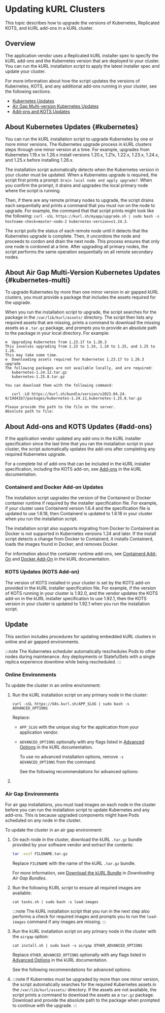 
# Updating kURL Clusters

This topic describes how to upgrade the versions of Kubernetes, Replicated KOTS, and kURL add-ons in a kURL cluster.

## Overview 

The application vendor uses a Replicated kURL installer spec to specify the kURL add-ons and the Kubernetes version that are deployed to your cluster. You can run the kURL installation script to apply the latest installer spec and update your cluster.

For more information about how the script updates the versions of Kubernetes, KOTS, and any additional add-ons running in your cluster, see the following sections:
* [Kubernetes Updates](#kubernetes)
* [Air Gap Multi-version Kubernetes Updates](#kubernetes-multi)
* [Add-ons and KOTS Updates](#add-ons)

## About Kubernetes Updates {#kubernetes}

You can run the kURL installation script to upgrade Kubernetes by one or more minor versions. The Kubernetes upgrade process in kURL clusters steps through one minor version at a time. For example, upgrades from Kubernetes 1.19.x to 1.26.x install versions 1.20.x, 1.21x, 1.22.x, 1.23.x, 1.24.x, and 1.25.x before installing 1.26.x.

The installation script automatically detects when the Kubernetes version in your cluster must be updated. When a Kubernetes upgrade is required, the script first prints a prompt: `Drain local node and apply upgrade?`. When you confirm the prompt, it drains and upgrades the local primary node where the script is running.

Then, if there are any remote primary nodes to upgrade, the script drains each sequentially and prints a command that you must run on the node to upgrade. For example, the command that that script prints might look like the following: `curl -sSL https://kurl.sh/myapp/upgrade.sh | sudo bash -s hostname-check=master-node-2 kubernetes-version=v1.24.3`.

The script polls the status of each remote node until it detects that the Kubernetes upgrade is complete. Then, it uncordons the node and proceeds to cordon and drain the next node. This process ensures that only one node is cordoned at a time. After upgrading all primary nodes, the script performs the same operation sequentially on all remote secondary nodes.

## About Air Gap Multi-Version Kubernetes Updates {#kubernetes-multi}

To upgrade Kubernetes by more than one minor version in air gapped kURL clusters, you must provide a package that includes the assets required for the upgrade.

When you run the installation script to upgrade, the script searches for the package in the `/var/lib/kurl/assets/` directory. The script then lists any required assets that are missing, prints a command to download the missing assets as a `.tar.gz` package, and prompts you to provide an absolute path to the package in your local directory. For example:

```
⚙  Upgrading Kubernetes from 1.23.17 to 1.26.3
This involves upgrading from 1.23 to 1.24, 1.24 to 1.25, and 1.25 to 1.26.
This may take some time.
⚙  Downloading assets required for Kubernetes 1.23.17 to 1.26.3 upgrade
The following packages are not available locally, and are required:
   kubernetes-1.24.12.tar.gz
   kubernetes-1.25.8.tar.gz

You can download them with the following command:

   curl -LO https://kurl.sh/bundle/version/v2023.04.24-0/19d41b7/packages/kubernetes-1.24.12,kubernetes-1.25.8.tar.gz

Please provide the path to the file on the server.
Absolute path to file:
```

## About Add-ons and KOTS Updates {#add-ons}

If the application vendor updated any add-ons in the kURL installer specification since the last time that you ran the installation script in your cluster, the script automatically updates the add-ons after completing any required Kubernetes upgrade.

For a complete list of add-ons that can be included in the kURL installer specification, including the KOTS add-on, see [Add-ons](https://kurl.sh/docs/add-ons/antrea) in the kURL documentation.

### Containerd and Docker Add-on Updates

The installation script upgrades the version of the Containerd or Docker container runtime if required by the installer specification file. For example, if your cluster uses Containerd version 1.6.4 and the specification file is updated to use 1.6.18, then Containerd is updated to 1.6.18 in your cluster when you run the installation script.

The installation script also supports migrating from Docker to Containerd as Docker is not supported in Kubernetes versions 1.24 and later. If the install script detects a change from Docker to Containerd, it installs Containerd, loads the images found in Docker, and removes Docker.

For information about the container runtime add-ons, see [Containerd Add-On](https://kurl.sh/docs/add-ons/containerd) and [Docker Add-On](https://kurl.sh/docs/add-ons/docker) in the kURL documentation.

### KOTS Updates (KOTS Add-on)

The version of KOTS installed in your cluster is set by the KOTS add-on provided in the kURL installer specification file. For example, if the version of KOTS running in your cluster is 1.92.0, and the vendor updates the KOTS add-on in the kURL installer specification to use 1.92.1, then the KOTS version in your cluster is updated to 1.92.1 when you run the installation script.

## Update

This section includes procedures for updating embedded kURL clusters in online and air gapped environments.

:::note
The Kubernetes scheduler automatically reschedules Pods to other nodes during maintenance. Any deployments or StatefulSets with a single replica experience downtime while being rescheduled.
:::

### Online Environments

To update the cluster in an online environment:

1. Run the kURL installation script on any primary node in the cluster:

   ```
   curl -sSL https://k8s.kurl.sh/APP_SLUG | sudo bash -s ADVANCED_OPTIONS
   ```
   Replace:
   * `APP_SLUG` with the unique slug for the application from your application vendor.
   * `ADVANCED_OPTIONS` optionally with any flags listed in [Advanced Options](https://kurl.sh/docs/install-with-kurl/advanced-options) in the kURL documentation.
      
     To use no advanced installation options, remove `-s ADVANCED_OPTIONS` from the command.

     See the following recommendations for advanced options:

      <InstallerRequirements/>

1. <UpgradePrompt/>

### Air Gap Environments

For air gap installations, you must load images on each node in the cluster before you can run the installation script to update Kubernetes and any add-ons. This is because upgraded components might have Pods scheduled on any node in the cluster. 

To update the cluster in an air gap environment:

1. On each node in the cluster, download the kURL `.tar.gz` bundle provided by your software vendor and extract the contents:

   ```bash
   tar -xvzf FILENAME.tar.gz
   ```
   Replace `FILENAME` with the name of the kURL `.tar.gz` bundle.

   For more information, see [Download the kURL Bundle](/vendor/releases-download-airgap-bundles#installer-bundle) in _Downloading Air Gap Bundles_.

1. Run the following KURL script to ensure all required images are available:

   ```
   cat tasks.sh | sudo bash -s load-images
   ```

   :::note
   The kURL installation script that you run in the next step also performs a check for required images and prompts you to run the `load-images` command if any images are missing.
   :::

1. Run the kURL installation script on any primary node in the cluster with the `airgap` option:

   ```
   cat install.sh | sudo bash -s airgap OTHER_ADVANCED_OPTIONS
   ```
   Replace `OTHER_ADVANCED_OPTIONS` optionally with any flags listed in [Advanced Options](https://kurl.sh/docs/install-with-kurl/advanced-options) in the kURL documentation.
   
     See the following recommendations for advanced options:
      <InstallerRequirements/>

1. <UpgradePrompt/>
   
   :::note
   If Kubernetes must be upgraded by more than one minor version, the script automatically searches for the required Kubernetes assets in the `/var/lib/kurl/assets/` directory. If the assets are not available, the script prints a command to download the assets as a `tar.gz` package. Download and provide the absolute path to the package when prompted to continue with the upgrade.
   :::
